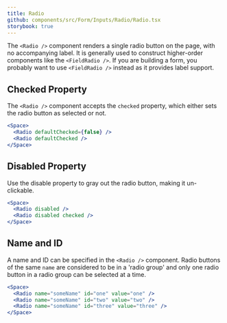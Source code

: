```yaml
---
title: Radio
github: components/src/Form/Inputs/Radio/Radio.tsx
storybook: true
---
```


The `<Radio />` component renders a single radio button on the page, with no accompanying label. It is generally used to construct higher-order components like the `<FieldRadio />`. If you are building a form, you probably want to use `<FieldRadio />` instead as it provides label support.

## Checked Property

The `<Radio />` component accepts the `checked` property, which either sets the radio button as selected or not.

```jsx
<Space>
  <Radio defaultChecked={false} />
  <Radio defaultChecked />
</Space>
```

## Disabled Property

Use the disable property to gray out the radio button, making it un-clickable.

```jsx
<Space>
  <Radio disabled />
  <Radio disabled checked />
</Space>
```

## Name and ID

A name and ID can be specified in the `<Radio />` component. Radio buttons of the same `name` are considered to be in a 'radio group' and only one radio button in a radio group can be selected at a time.

```jsx
<Space>
  <Radio name="someName" id="one" value="one" />
  <Radio name="someName" id="two" value="two" />
  <Radio name="someName" id="three" value="three" />
</Space>
```
